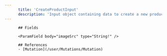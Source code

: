 ```yaml
---
      title: 'CreateProductInput'
      description: 'Input object containing data to create a new product with.'
---
```

          
          ## Fields
          
          <ParamField body="imageSrc" type="String!" />
<ParamField body="name" type="String!" />
<ParamField body="orderId" type="String!" />
<ParamField body="productColor" type="String!" />
<ParamField body="productType" type="String!" />
<ParamField body="specialBackgroundId" type="String" />
          
          ## References
          - [Mutation](/user/Mutations/Mutation)
      